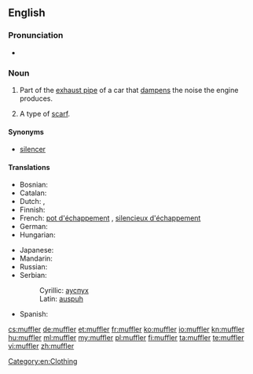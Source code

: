 ==English==

===Pronunciation===
* {{audio|en-us-muffler.ogg|Audio (US)}}

===Noun===
{{en-noun}}

# {{US}} Part of the [[exhaust pipe]] of a car that [[dampen]]s the noise the engine produces.
# A type of [[scarf]].

====Synonyms====
* [[silencer]]

====Translations====
{{trans-top|part of exhaust pipe}}
* Bosnian: {{t-|bs|auspuh|m}}
* Catalan: {{t|ca|silenciador|m}}
* Dutch: {{t+|nl|knalpot|m}}, {{t|nl|demper|m}}
* Finnish: {{t-|fi|äänenvaimennin}}
* French: [[pot d'échappement]] {{m}}, [[silencieux d'échappement]] {{m}}
* German: {{t+|de|Schalldämpfer|m}}
* Hungarian: {{t+|hu|hangtompító}}
{{trans-mid}}
* Japanese: {{t-|ja|マフラー|tr=mafurā}}
* Mandarin: {{t|cmn|消音器|tr=chinese|sc=Hani}}
* Russian: {{t|ru|глушитель|m|sc=Cyrl|tr=glušítel'}}
* Serbian:
*: Cyrillic: [[ауспух]] {{m}}
*: Latin: [[auspuh]] {{m}}
* Spanish: {{t-|es|silenciador|m}}
{{trans-bottom}}

{{trans-see|scarf}}

[[Category:en:Clothing]]

[[cs:muffler]]
[[de:muffler]]
[[et:muffler]]
[[fr:muffler]]
[[ko:muffler]]
[[io:muffler]]
[[kn:muffler]]
[[hu:muffler]]
[[ml:muffler]]
[[my:muffler]]
[[pl:muffler]]
[[fi:muffler]]
[[ta:muffler]]
[[te:muffler]]
[[vi:muffler]]
[[zh:muffler]]